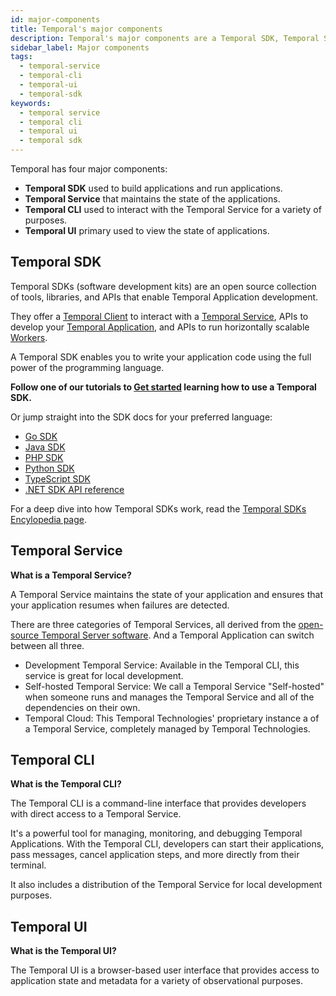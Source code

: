 ```yaml
---
id: major-components
title: Temporal's major components
description: Temporal's major components are a Temporal SDK, Temporal Service, Temporal UI, and Temporal CLI.
sidebar_label: Major components
tags:
  - temporal-service
  - temporal-cli
  - temporal-ui
  - temporal-sdk
keywords:
  - temporal service
  - temporal cli
  - temporal ui
  - temporal sdk
---
```


Temporal has four major components:

- **Temporal SDK** used to build applications and run applications.
- **Temporal Service** that maintains the state of the applications.
- **Temporal CLI** used to interact with the Temporal Service for a variety of purposes.
- **Temporal UI** primary used to view the state of applications.

## Temporal SDK

Temporal SDKs (software development kits) are an open source collection of tools, libraries, and APIs that enable Temporal Application development.

They offer a [Temporal Client](/encyclopedia/temporal-sdks#temporal-client) to interact with a [Temporal Service](#temporal-service), APIs to develop your [Temporal Application](/encyclopedia/temporal-sdks#temporal-application), and APIs to run horizontally scalable [Workers](/workers#worker).

A Temporal SDK enables you to write your application code using the full power of the programming language.

**Follow one of our tutorials to [Get started](https://learn.temporal.io/getting_started/) learning how to use a Temporal SDK.**

Or jump straight into the SDK docs for your preferred language:

- [Go SDK](/dev-guide/go)
- [Java SDK](/dev-guide/java)
- [PHP SDK](/dev-guide/php)
- [Python SDK](/dev-guide/python)
- [TypeScript SDK](/dev-guide/typescript)
- [.NET SDK API reference](https://dotnet.temporal.io/)

For a deep dive into how Temporal SDKs work, read the [Temporal SDKs Encylopedia page](/encyclopedia/temporal-sdks).

## Temporal Service

**What is a Temporal Service?**

A Temporal Service maintains the state of your application and ensures that your application resumes when failures are detected.

There are three categories of Temporal Services, all derived from the [open-source Temporal Server software](https://github.com/temporalio/temporal).
And a Temporal Application can switch between all three.

- Development Temporal Service: Available in the Temporal CLI, this service is great for local development.
- Self-hosted Temporal Service: We call a Temporal Service "Self-hosted" when someone runs and manages the Temporal Service and all of the dependencies on their own.
- Temporal Cloud: This Temporal Technologies' proprietary instance a of a Temporal Service, completely managed by Temporal Technologies.

## Temporal CLI

**What is the Temporal CLI?**

The Temporal CLI is a command-line interface that provides developers with direct access to a Temporal Service.

It's a powerful tool for managing, monitoring, and debugging Temporal Applications.
With the Temporal CLI, developers can start their applications, pass messages, cancel application steps, and more directly from their terminal.

It also includes a distribution of the Temporal Service for local development purposes.

## Temporal UI

**What is the Temporal UI?**

The Temporal UI is a browser-based user interface that provides access to application state and metadata for a variety of observational purposes.
